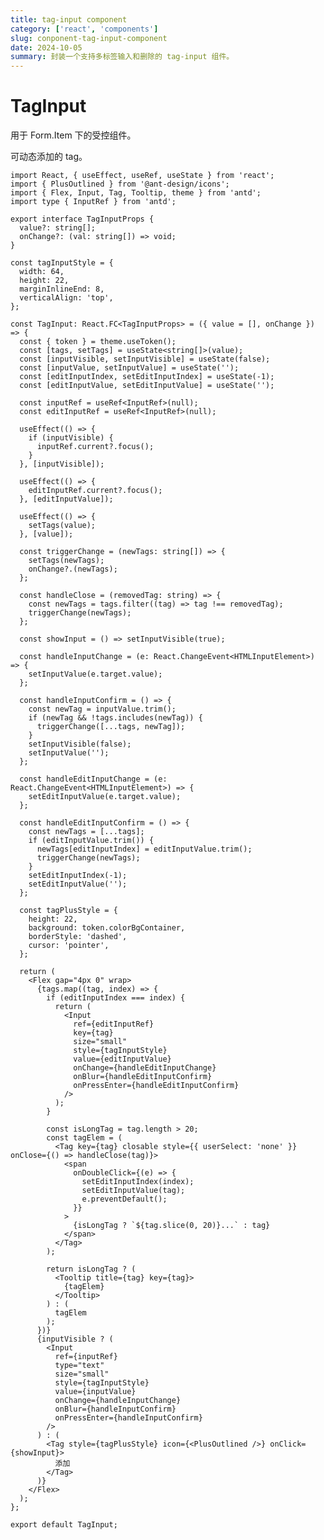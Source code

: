 ```yaml
---
title: tag-input component
category: ['react', 'components']
slug: conponent-tag-input-component
date: 2024-10-05
summary: 封装一个支持多标签输入和删除的 tag-input 组件。
---
```



# TagInput

用于 Form.Item 下的受控组件。

可动态添加的 tag。

```tsx
import React, { useEffect, useRef, useState } from 'react';
import { PlusOutlined } from '@ant-design/icons';
import { Flex, Input, Tag, Tooltip, theme } from 'antd';
import type { InputRef } from 'antd';

export interface TagInputProps {
  value?: string[];
  onChange?: (val: string[]) => void;
}

const tagInputStyle = {
  width: 64,
  height: 22,
  marginInlineEnd: 8,
  verticalAlign: 'top',
};

const TagInput: React.FC<TagInputProps> = ({ value = [], onChange }) => {
  const { token } = theme.useToken();
  const [tags, setTags] = useState<string[]>(value);
  const [inputVisible, setInputVisible] = useState(false);
  const [inputValue, setInputValue] = useState('');
  const [editInputIndex, setEditInputIndex] = useState(-1);
  const [editInputValue, setEditInputValue] = useState('');

  const inputRef = useRef<InputRef>(null);
  const editInputRef = useRef<InputRef>(null);

  useEffect(() => {
    if (inputVisible) {
      inputRef.current?.focus();
    }
  }, [inputVisible]);

  useEffect(() => {
    editInputRef.current?.focus();
  }, [editInputValue]);

  useEffect(() => {
    setTags(value);
  }, [value]);

  const triggerChange = (newTags: string[]) => {
    setTags(newTags);
    onChange?.(newTags);
  };

  const handleClose = (removedTag: string) => {
    const newTags = tags.filter((tag) => tag !== removedTag);
    triggerChange(newTags);
  };

  const showInput = () => setInputVisible(true);

  const handleInputChange = (e: React.ChangeEvent<HTMLInputElement>) => {
    setInputValue(e.target.value);
  };

  const handleInputConfirm = () => {
    const newTag = inputValue.trim();
    if (newTag && !tags.includes(newTag)) {
      triggerChange([...tags, newTag]);
    }
    setInputVisible(false);
    setInputValue('');
  };

  const handleEditInputChange = (e: React.ChangeEvent<HTMLInputElement>) => {
    setEditInputValue(e.target.value);
  };

  const handleEditInputConfirm = () => {
    const newTags = [...tags];
    if (editInputValue.trim()) {
      newTags[editInputIndex] = editInputValue.trim();
      triggerChange(newTags);
    }
    setEditInputIndex(-1);
    setEditInputValue('');
  };

  const tagPlusStyle = {
    height: 22,
    background: token.colorBgContainer,
    borderStyle: 'dashed',
    cursor: 'pointer',
  };

  return (
    <Flex gap="4px 0" wrap>
      {tags.map((tag, index) => {
        if (editInputIndex === index) {
          return (
            <Input
              ref={editInputRef}
              key={tag}
              size="small"
              style={tagInputStyle}
              value={editInputValue}
              onChange={handleEditInputChange}
              onBlur={handleEditInputConfirm}
              onPressEnter={handleEditInputConfirm}
            />
          );
        }

        const isLongTag = tag.length > 20;
        const tagElem = (
          <Tag key={tag} closable style={{ userSelect: 'none' }} onClose={() => handleClose(tag)}>
            <span
              onDoubleClick={(e) => {
                setEditInputIndex(index);
                setEditInputValue(tag);
                e.preventDefault();
              }}
            >
              {isLongTag ? `${tag.slice(0, 20)}...` : tag}
            </span>
          </Tag>
        );

        return isLongTag ? (
          <Tooltip title={tag} key={tag}>
            {tagElem}
          </Tooltip>
        ) : (
          tagElem
        );
      })}
      {inputVisible ? (
        <Input
          ref={inputRef}
          type="text"
          size="small"
          style={tagInputStyle}
          value={inputValue}
          onChange={handleInputChange}
          onBlur={handleInputConfirm}
          onPressEnter={handleInputConfirm}
        />
      ) : (
        <Tag style={tagPlusStyle} icon={<PlusOutlined />} onClick={showInput}>
          添加
        </Tag>
      )}
    </Flex>
  );
};

export default TagInput;
```